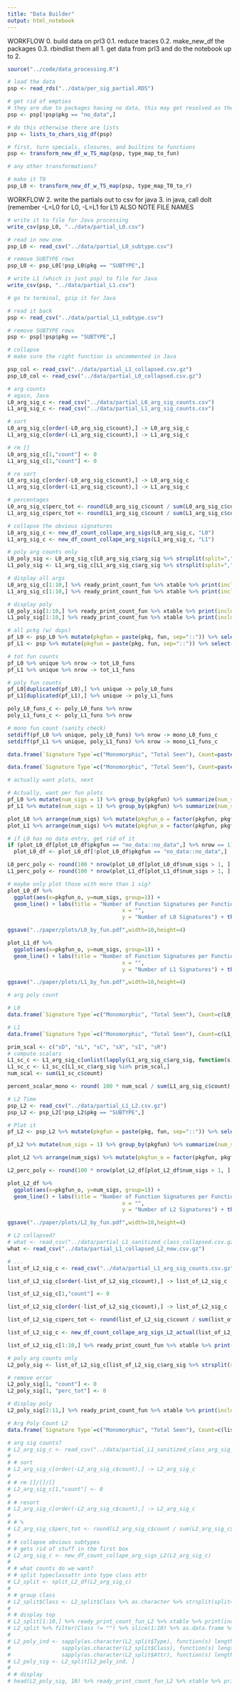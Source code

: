 ```yaml
---
title: "Data Builder"
output: html_notebook
---
```


WORKFLOW
0. build data on prl3
  0.1. reduce traces
  0.2. make_new_df \forall the packages
  0.3. rbindlist them all
1. get data from prl3 and do the notebook up to 2.
  

```r
source("../code/data_processing.R")
```

```r
# load the data
psp <- read_rds("../data/per_sig_partial.RDS")

# get rid of empties
# they are due to packages having no data, this may get resolved as the prl3 run finishes
psp <- psp[!psp$pkg == "no_data",]

# do this otherwise there are lists
psp <- lists_to_chars_sig_df(psp)
```

```r
# first, turn specials, closures, and builtins to functions
psp <- transform_new_df_w_TS_map(psp, type_map_to_fun)

# any other transformations?
```

```r
# make it T0
psp_L0 <- transform_new_df_w_TS_map(psp, type_map_T0_to_r)
```

WORKFLOW
2. write the partials out to csv for java
3. in java, call doIt (remember -L=L0 for L0, -L=L1 for L1) ALSO NOTE FILE NAMES

```r
# write it to file for Java processing
write_csv(psp_L0, "../data/partial_L0.csv")
```

```r
# read in new one
psp_L0 <- read_csv("../data/partial_L0_subtype.csv")

# remove SUBTYPE rows
psp_L0 <- psp_L0[!psp_L0$pkg == "SUBTYPE",]
```

```r
# write L1 (which is just psp) to file for Java
write_csv(psp, "../data/partial_L1.csv")

# go to terminal, gzip it for Java
```

```r
# read it back
psp <- read_csv("../data/partial_L1_subtype.csv")

# remove SUBTYPE rows
psp <- psp[!psp$pkg == "SUBTYPE",]
```

```r
# collapse
# make sure the right function is uncommented in Java

psp_col <- read_csv("../data/partial_L1_collapsed.csv.gz")
psp_L0_col <- read_csv("../data/partial_L0_collapsed.csv.gz")
```

```r
# arg counts
# again, Java
L0_arg_sig_c <- read_csv("../data/partial_L0_arg_sig_counts.csv")
L1_arg_sig_c <- read_csv("../data/partial_L1_arg_sig_counts.csv")

# sort
L0_arg_sig_c[order(-L0_arg_sig_c$count),] -> L0_arg_sig_c
L1_arg_sig_c[order(-L1_arg_sig_c$count),] -> L1_arg_sig_c

# rm []
L0_arg_sig_c[1,"count"] <- 0
L1_arg_sig_c[1,"count"] <- 0

# re sort
L0_arg_sig_c[order(-L0_arg_sig_c$count),] -> L0_arg_sig_c
L1_arg_sig_c[order(-L1_arg_sig_c$count),] -> L1_arg_sig_c

# percentages
L0_arg_sig_c$perc_tot <- round(L0_arg_sig_c$count / sum(L0_arg_sig_c$count) * 100, 2)
L1_arg_sig_c$perc_tot <- round(L1_arg_sig_c$count / sum(L1_arg_sig_c$count) * 100, 2)

# collapse the obvious signatures
L0_arg_sig_c <- new_df_count_collape_arg_sigs(L0_arg_sig_c, "L0")
L1_arg_sig_c <- new_df_count_collape_arg_sigs(L1_arg_sig_c, "L1")

# poly arg counts only
L0_poly_sig <- L0_arg_sig_c[L0_arg_sig_c$arg_sig %>% strsplit(split=",") %>% lapply(function(x) length(x) != 1) %>% unlist, ]
L1_poly_sig <- L1_arg_sig_c[L1_arg_sig_c$arg_sig %>% strsplit(split=",") %>% lapply(function(x) length(x) != 1) %>% unlist, ]

# display all args 
L0_arg_sig_c[1:10,] %>% ready_print_count_fun %>% xtable %>% print(include.rownames=F)
L1_arg_sig_c[1:10,] %>% ready_print_count_fun %>% xtable %>% print(include.rownames=F)

# display poly
L0_poly_sig[1:10,] %>% ready_print_count_fun %>% xtable %>% print(include.rownames=F)
L1_poly_sig[1:10,] %>% ready_print_count_fun %>% xtable %>% print(include.rownames=F)
```

```r
# all pckg (w/ dups)
pf_L0 <- psp_L0 %>% mutate(pkgfun = paste(pkg, fun, sep="::")) %>% select(pkgfun)
pf_L1 <- psp %>% mutate(pkgfun = paste(pkg, fun, sep="::")) %>% select(pkgfun)

# tot fun counts
pf_L0 %>% unique %>% nrow -> tot_L0_funs
pf_L1 %>% unique %>% nrow -> tot_L1_funs

# poly fun counts
pf_L0[duplicated(pf_L0),] %>% unique -> poly_L0_funs
pf_L1[duplicated(pf_L1),] %>% unique -> poly_L1_funs

poly_L0_funs_c <- poly_L0_funs %>% nrow
poly_L1_funs_c <- poly_L1_funs %>% nrow

# mono fun count (sanity check)
setdiff(pf_L0 %>% unique, poly_L0_funs) %>% nrow -> mono_L0_funs_c
setdiff(pf_L1 %>% unique, poly_L1_funs) %>% nrow -> mono_L1_funs_c

data.frame(`Signature Type`=c("Monomorphic", "Total Seen"), Count=paste0(c(mono_L0_funs_c/1000, tot_L0_funs/1000) %>% as.integer, "K"), Percentage=c(paste0(round(mono_L0_funs_c/tot_L0_funs * 100, 1), "%"), "---")) %>% xtable %>% print(include.rownames=F)

data.frame(`Signature Type`=c("Monomorphic", "Total Seen"), Count=paste0(c(mono_L1_funs_c/1000, tot_L1_funs/1000) %>% as.integer, "K"), Percentage=c(paste0(round(mono_L1_funs_c/tot_L1_funs * 100, 1), "%"), "---")) %>% xtable %>% print(include.rownames=F)

# actually want plots, next
```

```r
# Actually, want per fun plots
pf_L0 %>% mutate(num_sigs = 1) %>% group_by(pkgfun) %>% summarize(num_sigs=sum(num_sigs)) -> plot_L0
pf_L1 %>% mutate(num_sigs = 1) %>% group_by(pkgfun) %>% summarize(num_sigs=sum(num_sigs)) -> plot_L1

plot_L0 %>% arrange(num_sigs) %>% mutate(pkgfun_o = factor(pkgfun, pkgfun)) -> plot_L0_df
plot_L1 %>% arrange(num_sigs) %>% mutate(pkgfun_o = factor(pkgfun, pkgfun)) -> plot_L1_df

# if L0 has no data entry, get rid of it
if (plot_L0_df[plot_L0_df$pkgfun == "no_data::no_data",] %>% nrow == 1)
  plot_L0_df <- plot_L0_df[!plot_L0_df$pkgfun == "no_data::no_data",]

L0_perc_poly <- round(100 * nrow(plot_L0_df[plot_L0_df$num_sigs > 1, ] )/nrow(plot_L0_df), 1)
L1_perc_poly <- round(100 * nrow(plot_L1_df[plot_L1_df$num_sigs > 1, ] )/nrow(plot_L1_df), 1)

# maybe only plot those with more than 1 sig?
plot_L0_df %>%
  ggplot(aes(x=pkgfun_o, y=num_sigs, group=1)) +
  geom_line() + labs(title = "Number of Function Signatures per Function (L0)",
                                    x = "",
                                    y = "Number of L0 Signatures") + theme(axis.text.x = element_blank())

ggsave("../paper/plots/L0_by_fun.pdf",width=10,height=4)

plot_L1_df %>%
  ggplot(aes(x=pkgfun_o, y=num_sigs, group=1)) +
  geom_line() + labs(title = "Number of Function Signatures per Function (L1)",
                                    x = "",
                                    y = "Number of L1 Signatures") + theme(axis.text.x = element_blank())

ggsave("../paper/plots/L1_by_fun.pdf",width=10,height=4)
```

```r
# arg poly count

# L0
data.frame(`Signature Type`=c("Monomorphic", "Total Seen"), Count=c(L0_arg_sig_c$count %>% sum - L0_poly_sig$count %>% sum, L0_arg_sig_c$count %>% sum), Percentage=c(paste0(round(100 * (1 - (L0_poly_sig$count %>% sum / L0_arg_sig_c$count %>% sum)), 1), "%"), "---")) %>% xtable %>% print(include.rownames=F)

# L1
data.frame(`Signature Type`=c("Monomorphic", "Total Seen"), Count=c(L1_arg_sig_c$count %>% sum - L1_poly_sig$count %>% sum, L1_arg_sig_c$count %>% sum), Percentage=c(paste0(round(100 * (1 - (L1_poly_sig$count %>% sum / L1_arg_sig_c$count %>% sum)), 1), "%"), "---")) %>% xtable %>% print(include.rownames=F)

```

```r
prim_scal <- c("sD", "sL", "sC", "sX", "sI", "sR")
# compute scalars 
L1_sc_c <- L1_arg_sig_c[unlist(lapply(L1_arg_sig_c$arg_sig, function(s) nchar(s) == 2 && substr(s, 1, 1) == "s")), ]
L1_sc_c <- L1_sc_c[L1_sc_c$arg_sig %in% prim_scal,]
num_scal <- sum(L1_sc_c$count)

percent_scalar_mono <- round( 100 * num_scal / sum(L1_arg_sig_c$count), 1)
```

```r
# L2 Time
psp_L2 <- read_csv("../data/partial_L1_L2.csv.gz")
psp_L2 <- psp_L2[!psp_L2$pkg == "SUBTYPE",]
```

```r
# Plot it
pf_L2 <- psp_L2 %>% mutate(pkgfun = paste(pkg, fun, sep="::")) %>% select(pkgfun)

pf_L2 %>% mutate(num_sigs = 1) %>% group_by(pkgfun) %>% summarize(num_sigs=sum(num_sigs)) -> plot_L2

plot_L2 %>% arrange(num_sigs) %>% mutate(pkgfun_o = factor(pkgfun, pkgfun)) -> plot_L2_df

L2_perc_poly <- round(100 * nrow(plot_L2_df[plot_L2_df$num_sigs > 1, ] )/nrow(plot_L2_df), 1)

plot_L2_df %>%
  ggplot(aes(x=pkgfun_o, y=num_sigs, group=1)) +
  geom_line() + labs(title = "Number of Function Signatures per Function (L2)",
                                    x = "",
                                    y = "Number of L2 Signatures") + theme(axis.text.x = element_blank())

ggsave("../paper/plots/L2_by_fun.pdf",width=10,height=4)
```

```r
# L2 collapsed?
# what <- read_csv("../data/partial_L1_sanitized_class_collapsed.csv.gz")
what <- read_csv("../data/partial_L1_collapsed_L2_new.csv.gz")
```

```r
# ...
list_of_L2_sig_c <- read_csv("../data/partial_L1_arg_sig_counts.csv.gz")

list_of_L2_sig_c[order(-list_of_L2_sig_c$count),] -> list_of_L2_sig_c

list_of_L2_sig_c[1,"count"] <- 0

list_of_L2_sig_c[order(-list_of_L2_sig_c$count),] -> list_of_L2_sig_c

list_of_L2_sig_c$perc_tot <- round(list_of_L2_sig_c$count / sum(list_of_L2_sig_c$count) * 100, 1)

list_of_L2_sig_c <- new_df_count_collape_arg_sigs_L2_actual(list_of_L2_sig_c)

list_of_L2_sig_c[1:10,] %>% ready_print_count_fun %>% xtable %>% print(include.rownames=F)

# poly arg counts only
L2_poly_sig <- list_of_L2_sig_c[list_of_L2_sig_c$arg_sig %>% strsplit(split="/") %>% lapply(function(x) length(x) != 3) %>% unlist, ]

# remove error 
L2_poly_sig[1, "count"] <- 0
L2_poly_sig[1, "perc_tot"] <- 0

# display poly
L2_poly_sig[2:11,] %>% ready_print_count_fun %>% xtable %>% print(include.rownames=F)

# Arg Poly Count L2
data.frame(`Signature Type`=c("Monomorphic", "Total Seen"), Count=c(list_of_L2_sig_c$count %>% sum - L2_poly_sig$count %>% sum, list_of_L2_sig_c$count %>% sum), Percentage=c(paste0(round(100 * (1 - (L2_poly_sig$count %>% sum / list_of_L2_sig_c$count %>% sum)), 1), "%"), "---")) %>% xtable %>% print(include.rownames=F)
```

```r
# arg sig counts?
# L2_arg_sig_c <- read_csv("../data/partial_L1_sanitized_class_arg_sig_counts_L2.csv.gz")
# 
# # sort
# L2_arg_sig_c[order(-L2_arg_sig_c$count),] -> L2_arg_sig_c
# 
# # rm []/[]/[]
# L2_arg_sig_c[1,"count"] <- 0
# 
# # resort
# L2_arg_sig_c[order(-L2_arg_sig_c$count),] -> L2_arg_sig_c
# 
# # %
# L2_arg_sig_c$perc_tot <- round(L2_arg_sig_c$count / sum(L2_arg_sig_c$count) * 100, 1)
# 
# # collapse obvious subtypes
# # gets rid of stuff in the first box
# L2_arg_sig_c <- new_df_count_collape_arg_sigs_L2(L2_arg_sig_c)
# 
# # what counts do we want?
# # split typeclassattr into type class attr
# L2_split <- split_L2_df(L2_arg_sig_c)
# 
# # group class
# L2_split$Class <- L2_split$Class %>% as.character %>% strsplit(split=", ") %>% sapply(function(x) sapply(x, function(y) paste0("[", paste(y, collapse=", "), "]"))) %>% sapply(function(s) paste(s, collapse=", "))
# 
# # display top
# L2_split[1:10,] %>% ready_print_count_fun_L2 %>% xtable %>% print(include.rownames=F)
# L2_split %>% filter(Class != "") %>% slice(1:10) %>% as.data.frame %>% ready_print_count_fun_L2 %>% xtable %>% print(include.rownames=F)
# 
# L2_poly_ind <- sapply(as.character(L2_split$Type), function(s) length(unlist(strsplit(s, split=", "))) > 1) |
#                sapply(as.character(L2_split$Class), function(s) length(unlist(strsplit(s, split=", "))) > 1) |
#                sapply(as.character(L2_split$Attr), function(s) length(unlist(strsplit(s, split=", "))) > 1)
# L2_poly_sig <- L2_split[L2_poly_ind, ]
# 
# # display
# head(L2_poly_sig, 10) %>% ready_print_count_fun_L2 %>% xtable %>% print(include.rownames=F)
```